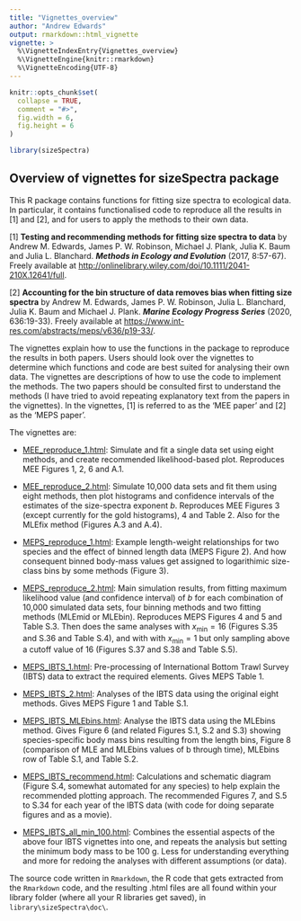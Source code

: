 ```yaml
---
title: "Vignettes_overview"
author: "Andrew Edwards"
output: rmarkdown::html_vignette
vignette: >
  %\VignetteIndexEntry{Vignettes_overview}
  %\VignetteEngine{knitr::rmarkdown}
  %\VignetteEncoding{UTF-8}
---
```


```r
knitr::opts_chunk$set(
  collapse = TRUE,
  comment = "#>",
  fig.width = 6,
  fig.height = 6
)
```

```r
library(sizeSpectra)
```

## Overview of vignettes for sizeSpectra package

This R package contains functions for fitting size spectra to ecological
data. In particular, it contains functionalised code to reproduce all the
results in [1] and [2], and for users to apply the methods to their own data.

[1] **Testing and recommending methods for fitting size spectra to data** by
Andrew M. Edwards, James P. W. Robinson, Michael J. Plank, Julia K. Baum and
Julia L. Blanchard. ***Methods in Ecology and Evolution*** (2017,
8:57-67). Freely available at
<http://onlinelibrary.wiley.com/doi/10.1111/2041-210X.12641/full>.

[2] **Accounting for the bin structure of data removes bias when fitting size
spectra** by Andrew M. Edwards, James P. W. Robinson, Julia L. Blanchard, Julia
K. Baum and Michael J. Plank. ***Marine Ecology Progress Series***
(2020, 636:19-33). Freely available at <https://www.int-res.com/abstracts/meps/v636/p19-33/>.

The vignettes explain how to use the functions in the package to reproduce the
results in both papers. Users should look over the vignettes to determine which
functions and code are best suited for analysing their own data.
The vignettes are descriptions of how to use the code to implement the
methods. The two papers should be consulted first to understand the methods (I
have tried to avoid repeating explanatory text from the papers in the vignettes). In the
vignettes, [1] is referred to as the 'MEE paper' and [2] as the 'MEPS paper'.

The vignettes are:

* [MEE_reproduce_1.html](MEE_reproduce_1.html): Simulate and fit a single data
  set using eight methods, and create recommended likelihood-based
  plot. Reproduces MEE Figures 1, 2, 6 and A.1.

* [MEE_reproduce_2.html](MEE_reproduce_2.html): Simulate 10,000
  data sets and fit them using eight methods, then plot histograms and confidence
  intervals of the estimates of the size-spectra exponent $b$. Reproduces MEE
  Figures 3 (except currently for the gold histograms), 4 and Table 2. Also for
  the MLEfix method (Figures A.3 and A.4).

* [MEPS_reproduce_1.html](MEPS_reproduce_1.html): Example length-weight
  relationships for two species and the effect of binned length data (MEPS
  Figure 2). And how consequent binned body-mass values get assigned to
  logarithimic size-class bins by some methods (Figure 3).

* [MEPS_reproduce_2.html](MEPS_reproduce_2.html): Main simulation results, from
  fitting maximum likelihood value (and confidence interval) of $b$ for each
  combination of 10,000 simulated data sets, four binning methods and two fitting
  methods (MLEmid or MLEbin). Reproduces MEPS Figures 4 and 5 and Table S.3. Then
  does the same analyses with $x$~min~$=16$ (Figures S.35 and S.36 and Table S.4),
  and with with $x$~min~$=1$ but only sampling above a cutoff value of 16
  (Figures S.37 and S.38 and Table S.5).

* [MEPS_IBTS_1.html](MEPS_IBTS_1.html): Pre-processing of International Bottom
  Trawl Survey (IBTS) data to extract the required elements. Gives MEPS Table 1.

* [MEPS_IBTS_2.html](MEPS_IBTS_2.html): Analyses of the IBTS data using the
  original eight methods. Gives MEPS Figure 1 and Table S.1.

* [MEPS_IBTS_MLEbins.html](MEPS_IBTS_MLEbins.html): Analyse the IBTS data using
  the MLEbins method. Gives Figure 6 (and related Figures S.1, S.2 and S.3)
  showing species-specific body mass bins resulting from the length bins, Figure
  8 (comparison of MLE and MLEbins values of b through time), MLEbins row of
  Table S.1, and Table S.2.

* [MEPS_IBTS_recommend.html](MEPS_IBTS_recommend.html): Calculations and schematic diagram
  (Figure S.4, somewhat automated for any species) to help explain the
  recommended plotting approach. The recommended Figures 7, and S.5 to S.34 for
  each year of the IBTS data (with code for doing separate figures and as a movie).

* [MEPS_IBTS_all_min_100.html](MEPS_IBTS_all_min_100.html): Combines the
  essential aspects of the above four IBTS vignettes into one, and repeats the
  analysis but setting the minimum body mass to be 100 g. Less for understanding
  everything and more for redoing the analyses with different assumptions (or data).

The source code written in `Rmarkdown`, the R code that gets extracted from the
  `Rmarkdown` code, and the resulting .html files are all found within your library
  folder (where all your R libraries get saved), in
  `library\sizeSpectra\doc\`.
